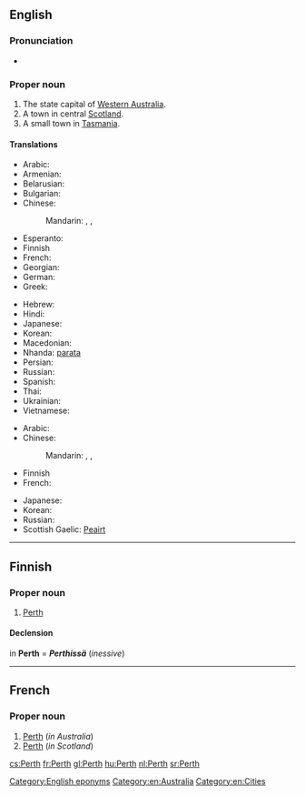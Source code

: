 ==English==
{{wikipedia}}

===Pronunciation===
* {{IPA|/ˈpɝθ/|lang=en}}

===Proper noun===
{{en-proper noun}}

# The state capital of [[Western Australia]].
# A town in central [[Scotland]].
# A small town in [[Tasmania]].

====Translations====
{{trans-top|in Western Australia}}
* Arabic: {{t-|ar|بيرث|m|tr=birṯ}}
* Armenian: {{t-|hy|Պերտ|tr=Pert|sc=Armn}}
* Belarusian: {{t-|be|Перт|m|tr=Pert|xs=Belarusian}}
* Bulgarian: {{t-|bg|Пърт|m|tr=Pǎrt}}
* Chinese:
*: Mandarin: {{t|cmn|佩斯|tr=Pèisī|sc=Hani}}, {{t|cmn|珀斯|tr=Pòsī|sc=Hani}}, {{t|cmn|柏斯|tr=Bòsī|sc=Hani}}
* Esperanto: {{t-|eo|Perto|xs=Esperanto}}
* Finnish {{t|fi|Perth}}
* French: {{t+|fr|Perth}}
* Georgian: {{t-|ka|პერთი|tr=pʼerti|sc=Geor|xs=Georgian}}
* German: {{t-|de|Perth|n}}
* Greek: {{t-|el|Περθ|n|tr=Perth}}
{{trans-mid}}
* Hebrew: {{t-|he|פרת'}}
* Hindi: {{t-|hi|पर्थ|tr=parth|xs=Hindi}}
* Japanese: {{t-|ja|パース|tr=Pāsu}}
* Korean: {{t-|ko|퍼스|tr=Peoseu|sc=Hang}}
* Macedonian: {{t-|mk|Перт|m|tr=Pert}}
* Nhanda: [[parata]]
* Persian: {{t-|fa|پرث|tr=Pers|xs=Persian}}
* Russian: {{t+|ru|Перт|m|tr=Pɛrt, Pert}}
* Spanish: {{t-|es|Perth|m}}
* Thai: {{t-|th|เพิร์ท|tr=pêrt}}
* Ukrainian: {{t-|uk|Перт|m|tr=Pert|xs=Ukrainian}}
* Vietnamese: {{t-|vi|Perth|xs=Vietnamese}}
{{trans-bottom}}

{{trans-top|in Scotland}}
* Arabic: {{t-|ar|بيرث|m|tr=birṯ}}
* Chinese:
*: Mandarin: {{t|cmn|佩斯|tr=Pèisī|sc=Hani}}, {{t|cmn|珀斯|tr=Pòsī|sc=Hani}},  {{t|cmn|柏斯|tr=Bòsī|sc=Hani}}
* Finnish {{t|fi|Perth}}
* French: {{t+|fr|Perth}}
{{trans-mid}}
* Japanese: {{t-|ja|パース|tr=Pāsu}}
* Korean: {{t-|ko|퍼스|tr=Peoseu|sc=Hang}}
* Russian: {{t+|ru|Перт|m|tr=Pɛrt, Pert}}
* Scottish Gaelic: [[Peairt]]
{{trans-bottom}}

[[Category:English eponyms]]
[[Category:en:Australia]]
[[Category:en:Cities]]

----

==Finnish==

===Proper noun===
{{fi-proper noun}}

# [[Perth#English|Perth]] {{gloss|any place called Perth in English}}

====Declension====
in '''Perth''' = '''''Perthissä''''' (''inessive'')
{{fi-decl-risti|Perth|||ä|nopl=1|i=0}}

----

==French==
{{wikipedia|lang=fr}}

===Proper noun===
{{fr-proper noun}}

# [[Perth#English|Perth]] (''in Australia'')
# [[Perth#English|Perth]] (''in Scotland'')

[[cs:Perth]]
[[fr:Perth]]
[[gl:Perth]]
[[hu:Perth]]
[[nl:Perth]]
[[sr:Perth]]